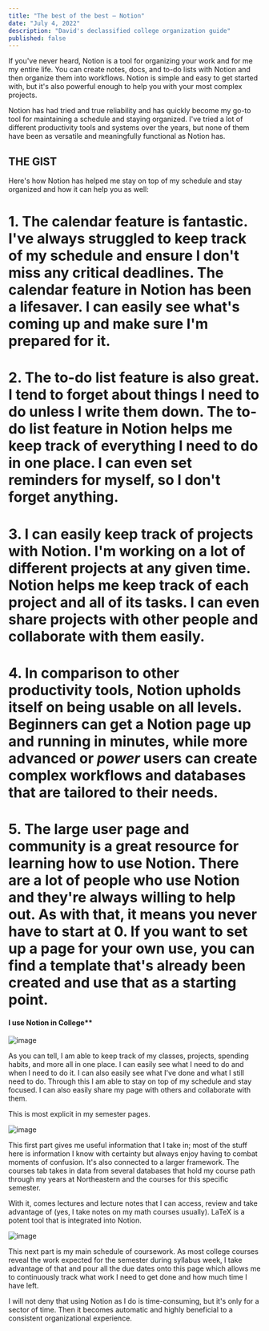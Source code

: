 ```yaml
---
title: "The best of the best — Notion"
date: "July 4, 2022"
description: "David's declassified college organization guide"
published: false
---
```


If you've never heard, Notion is a tool for organizing your work and for me my entire life. You can create notes, docs, and to-do lists with Notion and then organize them into workflows. Notion is simple and easy to get started with, but it's also powerful enough to help you with your most complex projects.

Notion has had tried and true reliability and has quickly become my go-to tool for maintaining a schedule and staying organized. I've tried a lot of different productivity tools and systems over the years, but none of them have been as versatile and meaningfully functional as Notion has.

## **THE GIST**

Here's how Notion has helped me stay on top of my schedule and stay organized and how it can help you as well:

# **1.** The calendar feature is fantastic. I've always struggled to keep track of my schedule and ensure I don't miss any critical deadlines. The calendar feature in Notion has been a lifesaver. I can easily see what's coming up and make sure I'm prepared for it.

# **2**. The to-do list feature is also great. I tend to forget about things I need to do unless I write them down. The to-do list feature in Notion helps me keep track of everything I need to do in one place. I can even set reminders for myself, so I don't forget anything.

# **3**. I can easily keep track of projects with Notion. I'm working on a lot of different projects at any given time. Notion helps me keep track of each project and all of its tasks. I can even share projects with other people and collaborate with them easily.

# **4**. In comparison to other productivity tools, Notion upholds itself on being usable on all levels. Beginners can get a Notion page up and running in minutes, while more advanced or *power* users can create complex workflows and databases that are tailored to their needs.

# **5**. The large user page and community is a great resource for learning how to use Notion. There are a lot of people who use Notion and they're always willing to help out. As with that, it means you never have to start at 0. If you want to set up a page for your own use, you can find a template that's already been created and use that as a starting point.

####  I use Notion in College**

![image](https://res.craft.do/user/full/49f0de91-e1e2-060e-382c-c03ef3ae5fc3/doc/FE560582-D21E-40F0-AE03-8C5983E7464B/BC4F0F40-A4E2-4C36-83DA-A9DC484F3CC6_2/vkV0CvJNvsby7IjABA6xV6Mehp4vDA2T6OdSTexDo30z/Image.png)

As you can tell, I am able to keep track of my classes, projects, spending habits, and more all in one place. I can easily see what I need to do and when I need to do it. I can also easily see what I've done and what I still need to do. Through this I am able to stay on top of my schedule and stay focused. I can also easily share my page with others and collaborate with them.

This is most explicit in my semester pages.

![image](https://res.craft.do/user/full/49f0de91-e1e2-060e-382c-c03ef3ae5fc3/doc/FE560582-D21E-40F0-AE03-8C5983E7464B/6354C86F-FB3E-40DF-815E-7AAED3E17F86_2/UxN6LEGBkSEAMdnlv62xX5An1CbEcsgCjsHAuUJ3Wr0z/Image.png)

This first part gives me useful information that I take in; most of the stuff here is information I know with certainty but always enjoy having to combat moments of confusion. It's also connected to a larger framework. The courses tab takes in data from several databases that hold my course path through my years at Northeastern and the courses for this specific semester.

With it, comes lectures and lecture notes that I can access, review and take advantage of (yes, I take notes on my math courses usually). LaTeX is a potent tool that is integrated into Notion.

![image](https://res.craft.do/user/full/49f0de91-e1e2-060e-382c-c03ef3ae5fc3/doc/FE560582-D21E-40F0-AE03-8C5983E7464B/173785E9-54E5-451F-ABF3-2ACFFA272585_2/pPdJ3wSEDHzIQe50shM48V3ex0fAvskOFgcRLmhDsMYz/Image.png)

This next part is my main schedule of coursework. As most college courses reveal the work expected for the semester during syllabus week, I take advantage of that and pour all the due dates onto this page which allows me to continuously track what work I need to get done and how much time I have left.

I will not deny that using Notion as I do is time-consuming, but it's only for a sector of time. Then it becomes automatic and highly beneficial to a consistent organizational experience.
